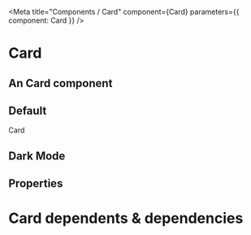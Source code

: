 

<Meta title="Components / Card" component={Card} parameters={{ component: Card }} />

# Card

## An Card component 

## Default
<Preview>
    <Card boxShadow borderRadius="5px">Card</Card>
</Preview>

## Dark Mode
<CardDarkMode />

## Properties

<Props of={Card} />

# Card dependents & dependencies
<DependenciesTable titleDependencies='Dependencies' titleDependents='Dependents' of={Card} />

